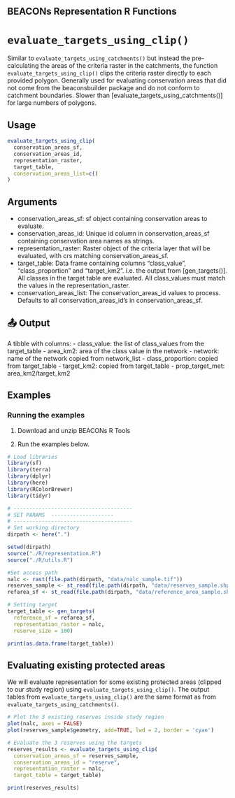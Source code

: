 ## BEACONs Representation R Functions

# `evaluate_targets_using_clip()`

Similar to `evaluate_targets_using_catchments()` but instead the pre-calculating the areas of the criteria raster in the catchments,
the function `evaluate_targets_using_clip()` clips the criteria raster directly to each provided polygon. Generally used for evaluating conservation areas that did not come from the beaconsbuilder package and do not conform to catchment boundaries. Slower than [evaluate_targets_using_catchments()] for large numbers of polygons.


## Usage
```r
evaluate_targets_using_clip(
  conservation_areas_sf, 
  conservation_areas_id, 
  representation_raster, 
  target_table, 
  conservation_areas_list=c()
)

```
## Arguments
- conservation_areas_sf: sf object containing conservation areas to evaluate.
- conservation_areas_id: Unique id column in conservation_areas_sf containing conservation area names as strings.
- representation_raster: Raster object of the criteria layer that will be evaluated, with crs matching conservation_areas_sf.
- target_table: Data frame containing columns "class_value", "class_proportion" and "target_km2". i.e. the output from [gen_targets()]. All classes in the target table are evaluated. All class_values must match the values in the representation_raster.
- conservation_areas_list: The conservation_areas_id values to process. Defaults to all conservation_areas_id's in conservation_areas_sf.


## 📤 Output
A tibble with columns: 
 - class_value:  the list of class_values from the target_table
 - area_km2: area of the class value in the network
 - network: name of the network copied from network_list
 - class_proportion: copied from target_table
 - target_km2: copied from target_table
 - prop_target_met: area_km2/target_km2

## Examples
### Running the examples


1. Download and unzip BEACONs R Tools 

2. Run the examples below.

```r
# Load libraries
library(sf)
library(terra)
library(dplyr)
library(here)
library(RColorBrewer)
library(tidyr)

# --------------------------------------
# SET PARAMS  --------------------
# --------------------------------------
# Set working directory
dirpath <- here(".")

setwd(dirpath)
source("./R/representation.R")
source("./R/utils.R")

#Set access path 
nalc <- rast(file.path(dirpath, "data/nalc_sample.tif"))
reserves_sample <- st_read(file.path(dirpath, "data/reserves_sample.shp"), quiet = TRUE)
refarea_sf <- st_read(file.path(dirpath, "data/reference_area_sample.shp"), quiet = TRUE)

# Setting target
target_table <- gen_targets(
  reference_sf = refarea_sf, 
  representation_raster = nalc, 
  reserve_size = 100)

print(as.data.frame(target_table))
```


## Evaluating existing protected areas
We will evaluate representation for some existing protected areas (clipped to our study region) using `evaluate_targets_using_clip()`. The output tables from `evaluate_targets_using_clip()` are the same format as from `evaluate_targets_using_catchments()`.

```r
# Plot the 3 existing reserves inside study region
plot(nalc, axes = FALSE)
plot(reserves_sample$geometry, add=TRUE, lwd = 2, border = 'cyan')

# Evaluate the 3 reserves using the targets
reserves_results <- evaluate_targets_using_clip(
  conservation_areas_sf = reserves_sample, 
  conservation_areas_id = "reserve", 
  representation_raster = nalc, 
  target_table = target_table)

print(reserves_results)
```


